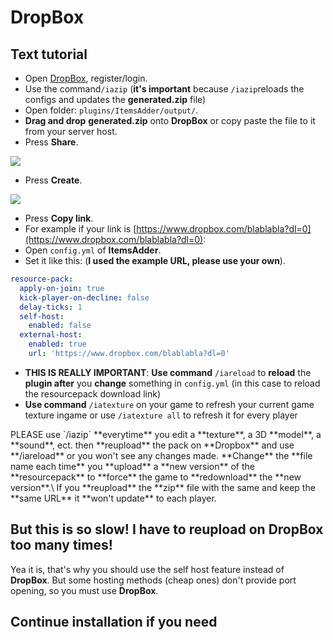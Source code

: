 # DropBox

## Text tutorial

* Open [DropBox](https://dropbox.com/), register/login.
* Use the command`/iazip` (**it's important** because `/iazip`reloads the configs and updates the **generated.zip** file)
* Open folder: `plugins/ItemsAdder/output/`.
* **Drag and drop** **generated.zip** onto **DropBox** or copy paste the file to it from your server host.
* Press **Share**.

![](</assets/images/immagine (99).png>)

* Press **Create**.

![](</assets/images/immagine (41).png>)

* Press **Copy link**.
* For example if your link is [https://www.dropbox.com/blablabla?dl=0](https://www.dropbox.com/blablabla?dl=0):
* Open `config.yml` of **ItemsAdder**.
* Set it like this: (**I used the example URL, please use your own**).

```yaml
resource-pack:
  apply-on-join: true
  kick-player-on-decline: false
  delay-ticks: 1
  self-host:
    enabled: false
  external-host:
    enabled: true
    url: 'https://www.dropbox.com/blablabla?dl=0'
```

* **THIS IS REALLY IMPORTANT**: **Use command** `/iareload` to **reload** the **plugin after** you **change** something in `config.yml` (in this case to reload the resourcepack download link)
* **Use command** `/iatexture` on your game to refresh your current game texture ingame or use `/iatexture all` to refresh it for every player


<Warning>
PLEASE use `/iazip` **everytime** you edit a **texture**, a 3D **model**, a **sound**, ect. then **reupload** the pack on **Dropbox** and use **/iareload** or you won't see any changes made.
</Warning>



<Warning>
**Change** the **file name each time** you **upload** a **new version** of the **resourcepack** to **force** the game to **redownload** the **new version**.\
If you **reupload** the **zip** file with the same and keep the **same URL** it **won't update** to each player.
</Warning>


## But this is so slow! I have to reupload on DropBox too many times!

Yea it is, that's why you should use the self host feature instead of **DropBox**. But some hosting methods (cheap ones) don't provide port opening, so you must use **DropBox**.


<Card title="Resourcepack Self Hosting" icon="text" href="/resourcepack-self-hosting" horizontal></Card>


## Continue installation if you need


<Card title="First Install" icon="text" href="/first-install" horizontal></Card>